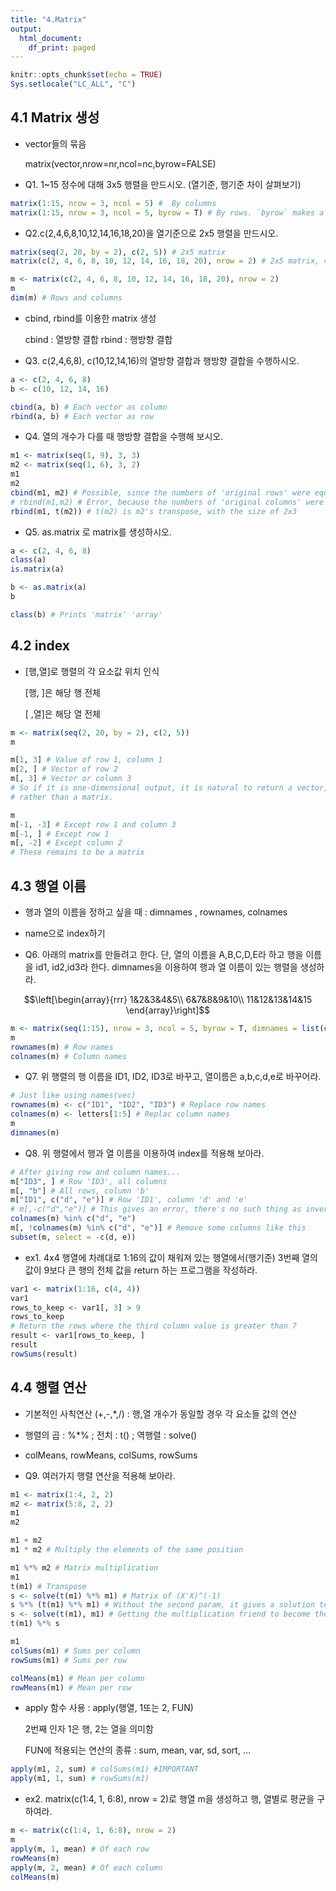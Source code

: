 ```yaml
---
title: "4.Matrix"
output:
  html_document:
    df_print: paged
---
```

```r
knitr::opts_chunk$set(echo = TRUE)
Sys.setlocale("LC_ALL", "C")
```


## 4.1 Matrix 생성  

- vector들의 묶음
  
  matrix(vector,nrow=nr,ncol=nc,byrow=FALSE)

- Q1. 1~15 정수에 대해 3x5 행렬을 만드시오. 
      (열기준, 행기준 차이 살펴보기)
```r
matrix(1:15, nrow = 3, ncol = 5) #  By columns
matrix(1:15, nrow = 3, ncol = 5, byrow = T) # By rows. `byrow` makes a big difference
```

- Q2.c(2,4,6,8,10,12,14,16,18,20)을 열기준으로 2x5 행렬을 만드시오. 
```r
matrix(seq(2, 20, by = 2), c(2, 5)) # 2x5 matrix
matrix(c(2, 4, 6, 8, 10, 12, 14, 16, 18, 20), nrow = 2) # 2x5 matrix, column count is auto

m <- matrix(c(2, 4, 6, 8, 10, 12, 14, 16, 18, 20), nrow = 2)
m
dim(m) # Rows and columns
```

- cbind, rbind를 이용한 matrix 생성
  
  cbind : 열방향 결합
  rbind : 행방향 결합
  
- Q3. c(2,4,6,8), c(10,12,14,16)의 열방향 결합과 행방향 결합을 수행하시오. 
```r
a <- c(2, 4, 6, 8)
b <- c(10, 12, 14, 16)

cbind(a, b) # Each vector as column
rbind(a, b) # Each vector as row
```

- Q4. 열의 개수가 다를 때 행방향 결합을 수행해 보시오.
```r
m1 <- matrix(seq(1, 9), 3, 3)
m2 <- matrix(seq(1, 6), 3, 2)
m1
m2
cbind(m1, m2) # Possible, since the numbers of 'original rows' were equal
# rbind(m1,m2) # Error, because the numbers of 'original columns' were different
rbind(m1, t(m2)) # t(m2) is m2's transpose, with the size of 2x3
```

- Q5. as.matrix 로 matrix를 생성하시오.

```r
a <- c(2, 4, 6, 8)
class(a)
is.matrix(a)

b <- as.matrix(a)
b

class(b) # Prints 'matrix' 'array'
```

## 4.2 index

- [행,열]로 행렬의 각 요소값 위치 인식

  [행,  ]은 해당 행 전체
  
  [  ,열]은 해당 열 전체
  

```r
m <- matrix(seq(2, 20, by = 2), c(2, 5))
m
```

```r
m[1, 3] # Value of row 1, column 1
m[2, ] # Vector of row 2
m[, 3] # Vector or column 3
# So if it is one-dimensional output, it is natural to return a vector,
# rather than a matrix.
```

```r
m
m[-1, -3] # Except row 1 and column 3
m[-1, ] # Except row 1
m[, -2] # Except column 2
# These remains to be a matrix
```

## 4.3 행열 이름

- 행과 열의 이름을 정하고 싶을 때 : dimnames , rownames, colnames

- name으로 index하기 

- Q6. 아래의 matrix를 만들려고 한다. 단, 열의 이름을 A,B,C,D,E라 하고 행을 이름을 id1, id2,id3라 한다. dimnames을 이용하여 행과 열 이름이 있는 행렬을 생성하라.

$$\left[\begin{array}{rrr} 
1&2&3&4&5\\
6&7&8&9&10\\
11&12&13&14&15
\end{array}\right]$$ 

```r
m <- matrix(seq(1:15), nrow = 3, ncol = 5, byrow = T, dimnames = list(c("id1", "id2", "id3"), c("A", "B", "C", "D", "E"))) # dimnames=list(c(of rows), c(of columns))
m
rownames(m) # Row names
colnames(m) # Column names
```

- Q7. 위 행렬의 행 이름을 ID1, ID2, ID3로 바꾸고, 열이름은 a,b,c,d,e로 바꾸어라.

```r
# Just like using names(vec)
rownames(m) <- c("ID1", "ID2", "ID3") # Replace row names
colnames(m) <- letters[1:5] # Replac column names
m
dimnames(m)
```

- Q8. 위 행렬에서 행과 열 이름을 이용하여 index를 적용해 보아라. 
```r
# After giving row and column names...
m["ID3", ] # Row 'ID3', all columns
m[, "b"] # All rows, column 'b'
m["ID1", c("d", "e")] # Row 'ID1', column 'd' and 'e'
# m[,-c("d","e")] # This gives an error, there's no such thing as inverted vector
colnames(m) %in% c("d", "e")
m[, !colnames(m) %in% c("d", "e")] # Remove some columns like this
subset(m, select = -c(d, e))
```

- ex1. 4x4 행열에 차례대로 1:16의 값이 채워져 있는 행열에서(행기준) 3번째 열의 값이 9보다 큰 행의 전체 값을 return 하는 프로그램을 작성하라.

```r
var1 <- matrix(1:16, c(4, 4))
var1
rows_to_keep <- var1[, 3] > 9
rows_to_keep
# Return the rows where the third column value is greater than 7
result <- var1[rows_to_keep, ]
result
rowSums(result)
```

## 4.4 행렬 연산 

- 기본적인 사칙연산 (+,-,*,/) : 행,열 개수가 동일할 경우 각 요소들 값의 연산 

- 행렬의 곱 : %*% ; 전치 : t() ; 역행렬 : solve()

- colMeans, rowMeans, colSums, rowSums 

- Q9. 여러가지 행렬 연산을 적용해 보아라.
```r
m1 <- matrix(1:4, 2, 2)
m2 <- matrix(5:8, 2, 2)
m1
m2

m1 + m2
m1 * m2 # Multiply the elements of the same position
```

```r
m1 %*% m2 # Matrix multiplication
m1
t(m1) # Transpose
s <- solve(t(m1) %*% m1) # Matrix of (X'X)^(-1)
s %*% (t(m1) %*% m1) # Without the second param, it gives a solution to unit matrix
s <- solve(t(m1), m1) # Getting the multiplication friend to become the latter
t(m1) %*% s
```

```r
m1
colSums(m1) # Sums per column
rowSums(m1) # Sums per row
```

```r
colMeans(m1) # Mean per column
rowMeans(m1) # Mean per row
```

- apply 함수 사용 : apply(행열, 1또는 2, FUN)
  
  2번째 인자 1은 행, 2는 열을 의미함
  
  FUN에 적용되는 연산의 종류 : sum, mean, var, sd, sort, ... 
  

```r
apply(m1, 2, sum) # colSums(m1) #IMPORTANT
apply(m1, 1, sum) # rowSums(m1)
```

- ex2. matrix(c(1:4, 1, 6:8), nrow = 2)로 행열 m을 생성하고 행, 열별로 평균을 구하여라. 
   
```r
m <- matrix(c(1:4, 1, 6:8), nrow = 2)
m
apply(m, 1, mean) # Of each row
rowMeans(m)
apply(m, 2, mean) # Of each column
colMeans(m)
```
